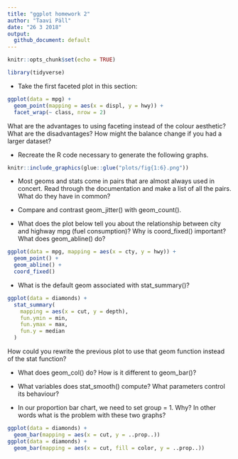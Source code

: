 ```yaml
---
title: "ggplot homework 2"
author: "Taavi Päll"
date: "26 3 2018"
output: 
  github_document: default
---
```


```r
knitr::opts_chunk$set(echo = TRUE)
```

```r
library(tidyverse)
```


- Take the first faceted plot in this section:
```r
ggplot(data = mpg) + 
  geom_point(mapping = aes(x = displ, y = hwy)) + 
  facet_wrap(~ class, nrow = 2)
```

What are the advantages to using faceting instead of the colour aesthetic? What are the disadvantages? How might the balance change if you had a larger dataset?

- Recreate the R code necessary to generate the following graphs.
```r
knitr::include_graphics(glue::glue("plots/fig{1:6}.png"))
```

- Most geoms and stats come in pairs that are almost always used in concert. Read through the documentation and make a list of all the pairs. What do they have in common?

- Compare and contrast geom_jitter() with geom_count().

- What does the plot below tell you about the relationship between city and highway mpg (fuel consumption)? Why is coord_fixed() important? What does geom_abline() do?
```r
ggplot(data = mpg, mapping = aes(x = cty, y = hwy)) +
  geom_point() + 
  geom_abline() +
  coord_fixed()
```

- What is the default geom associated with stat_summary()?

```r
ggplot(data = diamonds) + 
  stat_summary(
    mapping = aes(x = cut, y = depth),
    fun.ymin = min,
    fun.ymax = max,
    fun.y = median
  )
```
 How could you rewrite the previous plot to use that geom function instead of the stat function?
 
 
- What does geom_col() do? How is it different to geom_bar()?

- What variables does stat_smooth() compute? What parameters control its behaviour?

- In our proportion bar chart, we need to set group = 1. Why? In other words what is the problem with these two graphs?
```r
ggplot(data = diamonds) + 
  geom_bar(mapping = aes(x = cut, y = ..prop..))
ggplot(data = diamonds) + 
  geom_bar(mapping = aes(x = cut, fill = color, y = ..prop..))
```
